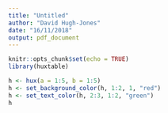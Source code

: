 ```yaml
---
title: "Untitled"
author: "David Hugh-Jones"
date: "16/11/2018"
output: pdf_document
---
```


```r
knitr::opts_chunk$set(echo = TRUE)
library(huxtable)
```

```r
h <- hux(a = 1:5, b = 1:5)
h <- set_background_color(h, 1:2, 1, "red")
h <- set_text_color(h, 2:3, 1:2, "green")
h
```
